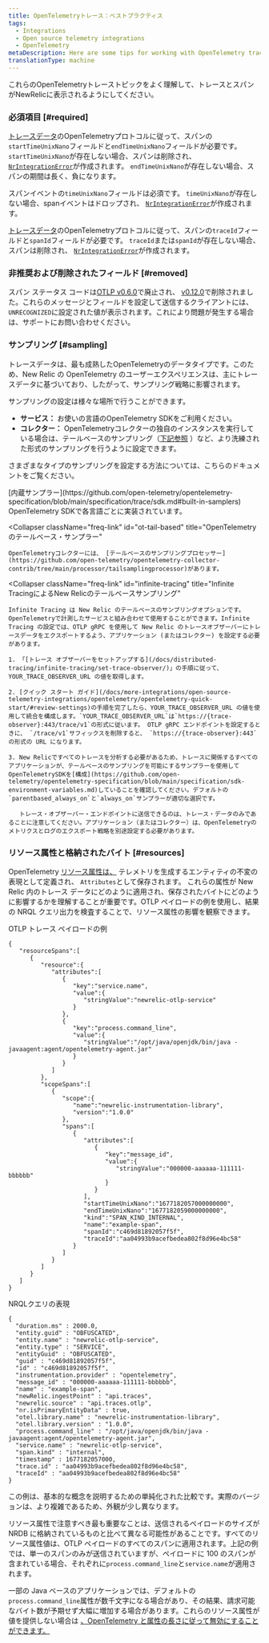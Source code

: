 ```yaml
---
title: OpenTelemetryトレース：ベストプラクティス
tags:
  - Integrations
  - Open source telemetry integrations
  - OpenTelemetry
metaDescription: Here are some tips for working with OpenTelemetry traces and New Relic.
translationType: machine
---
```


これらのOpenTelemetryトレーストピックをよく理解して、トレースとスパンがNewRelicに表示されるようにしてください。

### 必須項目 [#required]

[トレースデータ](https://github.com/open-telemetry/opentelemetry-proto/blob/74e38fb4882dd500d77b757d44e97de296c65b05/opentelemetry/proto/trace/v1/trace.proto#L145-L159)のOpenTelemetryプロトコルに従って、スパンの`startTimeUnixNano`フィールドと`endTimeUnixNano`フィールドが必要です。 `startTimeUnixNano`が存在しない場合、スパンは削除され、 [`NrIntegrationError`](/docs/telemetry-data-platform/manage-data/nrintegrationerror/)が作成されます。 `endTimeUnixNano`が存在しない場合、スパンの期間は長く、負になります。

スパンイベントの`timeUnixNano`フィールドは必須です。 `timeUnixNano`が存在しない場合、spanイベントはドロップされ、 [`NrIntegrationError`](/docs/telemetry-data-platform/manage-data/nrintegrationerror/)が作成されます。

[トレースデータ](https://github.com/open-telemetry/opentelemetry-proto/blob/74e38fb4882dd500d77b757d44e97de296c65b05/opentelemetry/proto/trace/v1/trace.proto#L73-L84)のOpenTelemetryプロトコルに従って、スパンの`traceId`フィールドと`spanId`フィールドが必要です。 `traceId`または`spanId`が存在しない場合、スパンは削除され、 [`NrIntegrationError`](/docs/telemetry-data-platform/manage-data/nrintegrationerror/)が作成されます。

### 非推奨および削除されたフィールド [#removed]

スパン ステータス コードは[OTLP v0.6.0](https://github.com/open-telemetry/opentelemetry-proto/releases/tag/v0.6.0)で廃止され、 [v0.12.0](https://github.com/open-telemetry/opentelemetry-proto/releases/tag/v0.12.0)で削除されました。これらのメッセージとフィールドを設定して送信するクライアントには、 `UNRECOGNIZED`に設定された値が表示されます。これにより問題が発生する場合は、サポートにお問い合わせください。

### サンプリング [#sampling]

トレースデータは、最も成熟したOpenTelemetryのデータタイプです。このため、New Relic の OpenTelemetry のユーザーエクスペリエンスは、主にトレースデータに基づいており、したがって、サンプリング戦略に影響されます。

サンプリングの設定は様々な場所で行うことができます。

* **サービス：** お使いの言語のOpenTelemetry SDKをご利用ください。
* **コレクター：** OpenTelemetryコレクターの独自のインスタンスを実行している場合は、テールベースのサンプリング（[下記参照](#infinite-tracing) ）など、より洗練された形式のサンプリングを行うように設定できます。

さまざまなタイプのサンプリングを設定する方法については、こちらのドキュメントをご覧ください。

<CollapserGroup>
  <Collapser
    className="freq-link"
    id="built-in"
    title="OpenTelemetry内蔵サンプラー"
  >
    [内蔵サンプラー](https://github.com/open-telemetry/opentelemetry-specification/blob/main/specification/trace/sdk.md#built-in-samplers) OpenTelemetry SDKで各言語ごとに実装されています。
  </Collapser>

  <Collapser
    className="freq-link"
    id="ot-tail-based"
    title="OpenTelemetryのテールベース・サンプラー"
  >
    OpenTelemetryコレクターには、 [テールベースのサンプリングプロセッサー](https://github.com/open-telemetry/opentelemetry-collector-contrib/tree/main/processor/tailsamplingprocessor)があります。
  </Collapser>

  <Collapser
    className="freq-link"
    id="infinite-tracing"
    title="Infinite TracingによるNew Relicのテールベースサンプリング"
  >
    Infinite Tracing は New Relic のテールベースのサンプリングオプションです。OpenTelemetryで計測したサービスと組み合わせて使用することができます。Infinite Tracing の設定では、OTLP gRPC を使用して New Relic のトレースオブザーバーにトレースデータをエクスポートするよう、アプリケーション (またはコレクター) を設定する必要があります。

    1. 「[トレース オブザーバーをセットアップする](/docs/distributed-tracing/infinite-tracing/set-trace-observer/)」の手順に従って、YOUR_TRACE_OBSERVER_URL の値を取得します。

    2. [クイック スタート ガイド](/docs/more-integrations/open-source-telemetry-integrations/opentelemetry/opentelemetry-quick-start/#review-settings)の手順を完了したら、YOUR_TRACE_OBSERVER_URL の値を使用して統合を構成します。`YOUR_TRACE_OBSERVER_URL`は`https://{trace-observer}:443/trace/v1`の形式に従います。 OTLP gRPC エンドポイントを設定するときに、 `/trace/v1`サフィックスを削除すると、 `https://{trace-observer}:443`の形式の URL になります。

    3. New Relicですべてのトレースを分析する必要があるため、トレースに関係するすべてのアプリケーションが、テールベースのサンプリングを可能にするサンプラーを使用してOpenTelemetrySDKを[構成](https://github.com/open-telemetry/opentelemetry-specification/blob/main/specification/sdk-environment-variables.md)していることを確認してください。デフォルトの`parentbased_always_on`と`always_on`サンプラーが適切な選択です。

       トレース・オブザーバー・エンドポイントに送信できるのは、トレース・データのみであることに注意してください。アプリケーション（またはコレクター）は、OpenTelemetryのメトリクスとログのエクスポート戦略を別途設定する必要があります。
  </Collapser>
</CollapserGroup>

### リソース属性と格納されたバイト [#resources]

OpenTelemetry [リソース属性は、](https://opentelemetry.io/docs/reference/specification/resource/semantic_conventions/) テレメトリを生成するエンティティの不変の表現として定義され、 `Attributes`として保存されます。 これらの属性が New Relic 内のトレース データにどのように適用され、保存されたバイトにどのように影響するかを理解することが重要です。OTLP ペイロードの例を使用し、結果の NRQL クエリ出力を検査することで、リソース属性の影響を観察できます。

OTLP トレース ペイロードの例

```
{
   "resourceSpans":[
      {
         "resource":{
            "attributes":[
               {
                  "key":"service.name",
                  "value":{
                     "stringValue":"newrelic-otlp-service"
                  }
               },
               {
                  "key":"process.command_line",
                  "value":{
                     "stringValue":"/opt/java/openjdk/bin/java -javaagent:agent/opentelemetry-agent.jar"
                  }
               }
            ]
         },
         "scopeSpans":[
            {
               "scope":{
                  "name":"newrelic-instrumentation-library",
                  "version":"1.0.0"
               },
               "spans":[
                  {
                     "attributes":[
                        {
                           "key":"message_id",
                           "value":{
                              "stringValue":"000000-aaaaaa-111111-bbbbbb"
                           }
                        }
                     ],
                     "startTimeUnixNano":"1677182057000000000",
                     "endTimeUnixNano":"1677182059000000000",
                     "kind":"SPAN_KIND_INTERNAL",
                     "name":"example-span",
                     "spanId":"c469d81892057f5f",
                     "traceId":"aa04993b9acefbedea802f8d96e4bc58"
                  }
               ]
            }
         ]
      }
   ]
}
```

NRQLクエリの表現

```
{
  "duration.ms" : 2000.0,
  "entity.guid" : "OBFUSCATED",
  "entity.name" : "newrelic-otlp-service",
  "entity.type" : "SERVICE",
  "entityGuid" : "OBFUSCATED",
  "guid" : "c469d81892057f5f",
  "id" : "c469d81892057f5f",
  "instrumentation.provider" : "opentelemetry",
  "message_id" : "000000-aaaaaa-111111-bbbbbb",
  "name" : "example-span",
  "newRelic.ingestPoint" : "api.traces",
  "newrelic.source" : "api.traces.otlp",
  "nr.isPrimaryEntityData" : true,
  "otel.library.name" : "newrelic-instrumentation-library",
  "otel.library.version" : "1.0.0",
  "process.command_line" : "/opt/java/openjdk/bin/java -javaagent:agent/opentelemetry-agent.jar",
  "service.name" : "newrelic-otlp-service",
  "span.kind" : "internal",
  "timestamp" : 1677182057000,
  "trace.id" : "aa04993b9acefbedea802f8d96e4bc58",
  "traceId" : "aa04993b9acefbedea802f8d96e4bc58"
}
```

<Callout variant="tip">
  この例は、基本的な概念を説明するための単純化された比較です。実際のバージョンは、より複雑であるため、外観が少し異なります。
</Callout>

リソース属性で注意すべき最も重要なことは、送信されるペイロードのサイズが NRDB に格納されているものと比べて異なる可能性があることです。すべてのリソース属性値は、OTLP ペイロードのすべてのスパンに適用されます。上記の例では、単一のスパンのみが送信されていますが、ペイロードに 100 のスパンが含まれている場合、それぞれに`process.command_line`と`service.name`が適用されます。

一部の Java ベースのアプリケーションでは、デフォルトの`process.command_line`属性が数千文字になる場合があり、その結果、請求可能なバイト数が予期せず大幅に増加する場合があります。これらのリソース属性が値を提供しない場合は [、OpenTelemetry と属性の長さに従って無効にすることができます。](/docs/more-integrations/open-source-telemetry-integrations/opentelemetry/best-practices/opentelemetry-best-practices-attributes/)